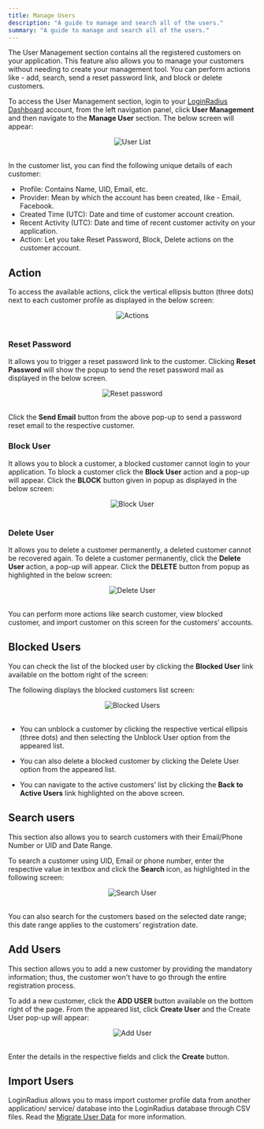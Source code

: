 ```yaml
---
title: Manage Users
description: "A guide to manage and search all of the users."
summary: "A guide to manage and search all of the users."
---
```



The User Management section contains all the registered customers on your application. This feature also allows you to manage your customers without needing to create your management tool. You can perform actions like - add, search, send a reset password link, and block or delete customers.

To access the User Management section, login to your [LoginRadius Dashboard](https://dashboard.loginradius.com/dashboard) account, from the left navigation panel, click **User Management** and then navigate to the **Manage User** section. The below screen will appear:
<div style="text-align:center">
  <img src="../assets/howto/user-management/userlist.png" alt="User List" />
</div>
<br/>



In the customer list, you can find the following unique details of each customer:

- Profile: Contains Name, UID, Email, etc.
- Provider: Mean by which the account has been created, like - Email, Facebook.
- Created Time (UTC): Date and time of customer account creation.
- Recent Activity (UTC): Date and time of recent customer activity on your application.
- Action: Let you take Reset Password, Block, Delete actions on the customer account. 

## <Pro>Action</Pro>
To access the available actions, click the vertical ellipsis button (three dots) next to each customer profile as displayed in the below screen:

<div style="text-align:center">
  <img src="../assets/howto/user-management/action-list.png" alt="Actions" />
</div>
<br/>

### Reset Password
It allows you to trigger a reset password link to the customer. Clicking **Reset Password** will show the popup to send the reset password mail as displayed in the below screen.

<div style="text-align:center">
  <img src="../assets/howto/user-management/reset-password.png" alt="Reset password" />
</div>
<br/>

Click the **Send Email** button from the above pop-up to send a password reset email to the respective customer.

### Block User
It allows you to block a customer, a blocked customer cannot login to your application. To block a customer click the **Block User** action and a pop-up will appear. Click the **BLOCK** button given in popup as displayed in the below screen:

<div style="text-align:center">
  <img src="../assets/howto/user-management/block-user-confirmation.png" alt="Block User" />
</div>
<br/>



### Delete User
It allows you to delete a customer permanently, a deleted customer cannot be recovered again. To delete a customer permanently, click the **Delete User** action, a pop-up will appear. Click the **DELETE** button from popup as highlighted in the below screen:

<div style="text-align:center">
  <img src="../assets/howto/user-management/delete-user-confirmation.png" alt="Delete User" />
</div>
<br/>



You can perform more actions like search customer, view blocked customer, and import customer on this screen for the customers’ accounts. 
## <Pro>Blocked Users</Pro>
You can check the list of the blocked user by clicking the **Blocked User** link available on the bottom right of the screen:

 
The following displays the blocked customers list screen:

<div style="text-align:center">
  <img src="../assets/howto/user-management/blocked-users.png" alt="Blocked Users" />
</div>
<br/>


- You can unblock a customer by clicking the respective vertical ellipsis (three dots) and then selecting the Unblock User option from the appeared list.

- You can also delete a blocked customer by clicking the Delete User option from the appeared list.

- You can navigate to the active customers’ list by clicking the **Back to Active Users** link highlighted on the above screen.

## Search users
This section also allows you to search customers with their Email/Phone Number or UID and Date Range.

To search a customer using UID, Email or phone number, enter the respective value in textbox and click the **Search** icon, as highlighted in the following screen:

<div style="text-align:center">
  <img src="../assets/howto/user-management/search-user.png" alt="Search User" />
</div>
<br/>



You can also search for the customers based on the selected date range; this date range applies to the customers’ registration date.

## Add Users
This section allows you to add a new customer by providing the mandatory information; thus, the customer won't have to go through the entire registration process. 

To add a new customer, click the **ADD USER** button available on the bottom right of the page. From the appeared list, click **Create User** and the Create User pop-up will appear:

<div style="text-align:center">
  <img src="../assets/howto/user-management/add-user.png" alt="Add User" />
</div>
<br/>

Enter the details in the respective fields and click the **Create** button. 

## Import Users
LoginRadius allows you to mass import customer profile data from another application/ service/ database into the LoginRadius database through CSV files. Read the [Migrate User Data](/howto/migrate-user-data/) for more information.


